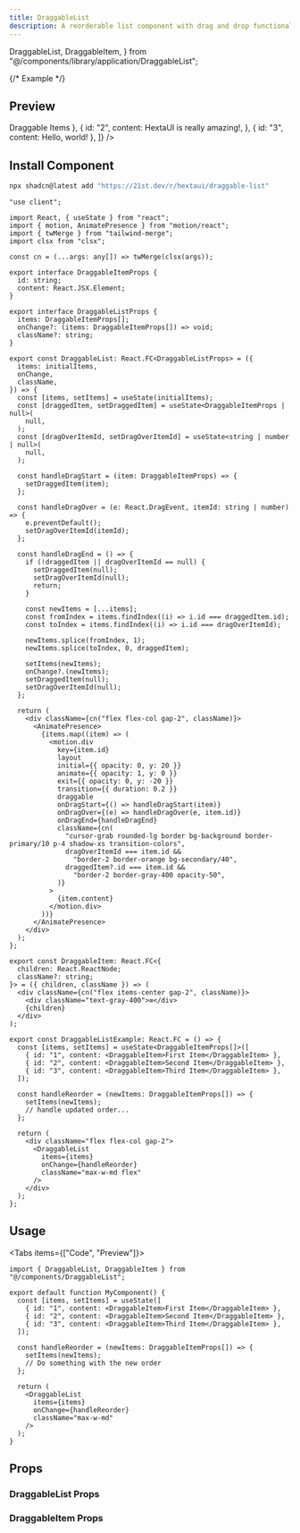 ```yaml
---
title: DraggableList
description: A reorderable list component with drag and drop functionality.
---
```


  DraggableList,
  DraggableItem,
} from "@/components/library/application/DraggableList";

{/* Example */}


## Preview

<PreviewContainer>
  <DraggableList
    items={[
      { id: "1", content: <DraggableItem>Draggable Items</DraggableItem> },
      {
        id: "2",
        content: <DraggableItem>HextaUI is really amazing!</DraggableItem>,
      },
      { id: "3", content: <DraggableItem>Hello, world!</DraggableItem> },
    ]}
  />
</PreviewContainer>

## Install Component

```bash tab="CLI" title="NPM"
npx shadcn@latest add "https://21st.dev/r/hextaui/draggable-list"
```

```tsx title="DraggableList.tsx" tab="Manually"
"use client";

import React, { useState } from "react";
import { motion, AnimatePresence } from "motion/react";
import { twMerge } from "tailwind-merge";
import clsx from "clsx";

const cn = (...args: any[]) => twMerge(clsx(args));

export interface DraggableItemProps {
  id: string;
  content: React.JSX.Element;
}

export interface DraggableListProps {
  items: DraggableItemProps[];
  onChange?: (items: DraggableItemProps[]) => void;
  className?: string;
}

export const DraggableList: React.FC<DraggableListProps> = ({
  items: initialItems,
  onChange,
  className,
}) => {
  const [items, setItems] = useState(initialItems);
  const [draggedItem, setDraggedItem] = useState<DraggableItemProps | null>(
    null,
  );
  const [dragOverItemId, setDragOverItemId] = useState<string | number | null>(
    null,
  );

  const handleDragStart = (item: DraggableItemProps) => {
    setDraggedItem(item);
  };

  const handleDragOver = (e: React.DragEvent, itemId: string | number) => {
    e.preventDefault();
    setDragOverItemId(itemId);
  };

  const handleDragEnd = () => {
    if (!draggedItem || dragOverItemId == null) {
      setDraggedItem(null);
      setDragOverItemId(null);
      return;
    }

    const newItems = [...items];
    const fromIndex = items.findIndex((i) => i.id === draggedItem.id);
    const toIndex = items.findIndex((i) => i.id === dragOverItemId);

    newItems.splice(fromIndex, 1);
    newItems.splice(toIndex, 0, draggedItem);

    setItems(newItems);
    onChange?.(newItems);
    setDraggedItem(null);
    setDragOverItemId(null);
  };

  return (
    <div className={cn("flex flex-col gap-2", className)}>
      <AnimatePresence>
        {items.map((item) => (
          <motion.div
            key={item.id}
            layout
            initial={{ opacity: 0, y: 20 }}
            animate={{ opacity: 1, y: 0 }}
            exit={{ opacity: 0, y: -20 }}
            transition={{ duration: 0.2 }}
            draggable
            onDragStart={() => handleDragStart(item)}
            onDragOver={(e) => handleDragOver(e, item.id)}
            onDragEnd={handleDragEnd}
            className={cn(
              "cursor-grab rounded-lg border bg-background border-primary/10 p-4 shadow-xs transition-colors",
              dragOverItemId === item.id &&
                "border-2 border-orange bg-secondary/40",
              draggedItem?.id === item.id &&
                "border-2 border-gray-400 opacity-50",
            )}
          >
            {item.content}
          </motion.div>
        ))}
      </AnimatePresence>
    </div>
  );
};

export const DraggableItem: React.FC<{
  children: React.ReactNode;
  className?: string;
}> = ({ children, className }) => (
  <div className={cn("flex items-center gap-2", className)}>
    <div className="text-gray-400">≡</div>
    {children}
  </div>
);

export const DraggableListExample: React.FC = () => {
  const [items, setItems] = useState<DraggableItemProps[]>([
    { id: "1", content: <DraggableItem>First Item</DraggableItem> },
    { id: "2", content: <DraggableItem>Second Item</DraggableItem> },
    { id: "3", content: <DraggableItem>Third Item</DraggableItem> },
  ]);

  const handleReorder = (newItems: DraggableItemProps[]) => {
    setItems(newItems);
    // handle updated order...
  };

  return (
    <div className="flex flex-col gap-2">
      <DraggableList
        items={items}
        onChange={handleReorder}
        className="max-w-md flex"
      />
    </div>
  );
};
```

## Usage

<Tabs items={["Code", "Preview"]}>
  <Tab value="Preview">
    <PreviewContainer>
      <DraggableListExample />
    </PreviewContainer>
  </Tab>
  <Tab value="Code">

```tsx
import { DraggableList, DraggableItem } from "@/components/DraggableList";

export default function MyComponent() {
  const [items, setItems] = useState([
    { id: "1", content: <DraggableItem>First Item</DraggableItem> },
    { id: "2", content: <DraggableItem>Second Item</DraggableItem> },
    { id: "3", content: <DraggableItem>Third Item</DraggableItem> },
  ]);

  const handleReorder = (newItems: DraggableItemProps[]) => {
    setItems(newItems);
    // Do something with the new order
  };

  return (
    <DraggableList
      items={items}
      onChange={handleReorder}
      className="max-w-md"
    />
  );
}
```

  </Tab>
</Tabs>

## Props

### DraggableList Props

<AutoTypeTable
  path="./components/library/application/DraggableList.tsx"
  name="DraggableListProps"
/>

### DraggableItem Props

<AutoTypeTable
  path="./components/library/application/DraggableList.tsx"
  name="DraggableItemProps"
/>
